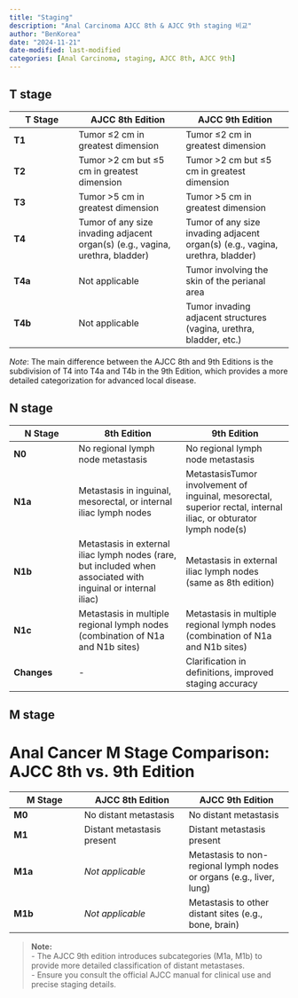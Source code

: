 ```yaml
---
title: "Staging"
description: "Anal Carcinoma AJCC 8th & AJCC 9th staging 비교"
author: "BenKorea"
date: "2024-11-21"
date-modified: last-modified
categories: [Anal Carcinoma, staging, AJCC 8th, AJCC 9th]
---
```


## T stage

| **T Stage** | **AJCC 8th Edition** | **AJCC 9th Edition** |
|-----------------|----------------------------|----------------------------|
| **T1** | Tumor ≤2 cm in greatest dimension | Tumor ≤2 cm in greatest dimension |
| **T2** | Tumor \>2 cm but ≤5 cm in greatest dimension | Tumor \>2 cm but ≤5 cm in greatest dimension |
| **T3** | Tumor \>5 cm in greatest dimension | Tumor \>5 cm in greatest dimension |
| **T4** | Tumor of any size invading adjacent organ(s) (e.g., vagina, urethra, bladder) | Tumor of any size invading adjacent organ(s) (e.g., vagina, urethra, bladder) |
| **T4a** | Not applicable | Tumor involving the skin of the perianal area |
| **T4b** | Not applicable | Tumor invading adjacent structures (vagina, urethra, bladder, etc.) |

*Note*: The main difference between the AJCC 8th and 9th Editions is the subdivision of T4 into T4a and T4b in the 9th Edition, which provides a more detailed categorization for advanced local disease.

## N stage

| N Stage | **8th Edition** | **9th Edition** |
|-----------------|----------------------------|----------------------------|
| **N0** | No regional lymph node metastasis | No regional lymph node metastasis |
| **N1a** | Metastasis in inguinal, mesorectal, or internal iliac lymph nodes | MetastasisTumor involvement of inguinal, mesorectal, superior rectal, internal iliac, or obturator lymph node(s) |
| **N1b** | Metastasis in external iliac lymph nodes (rare, but included when associated with inguinal or internal iliac) | Metastasis in external iliac lymph nodes (same as 8th edition) |
| **N1c** | Metastasis in multiple regional lymph nodes (combination of N1a and N1b sites) | Metastasis in multiple regional lymph nodes (combination of N1a and N1b sites) |
| **Changes** | \- | Clarification in definitions, improved staging accuracy |

## M stage

# Anal Cancer M Stage Comparison: AJCC 8th vs. 9th Edition

| **M Stage** | **AJCC 8th Edition** | **AJCC 9th Edition** |
|------------------|---------------------------|---------------------------|
| **M0** | No distant metastasis | No distant metastasis |
| **M1** | Distant metastasis present | Distant metastasis present |
| **M1a** | *Not applicable* | Metastasis to non-regional lymph nodes or organs (e.g., liver, lung) |
| **M1b** | *Not applicable* | Metastasis to other distant sites (e.g., bone, brain) |

> **Note:**\
> - The AJCC 9th edition introduces subcategories (M1a, M1b) to provide more detailed classification of distant metastases.\
> - Ensure you consult the official AJCC manual for clinical use and precise staging details.
